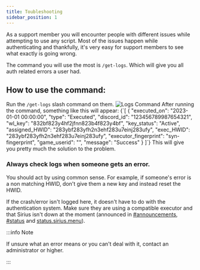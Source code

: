 ```yaml
---
title: Toubleshooting
sidebar_position: 1
---
```



As a support member you will encounter people with different issues while attempting to use any script. Most of the issues happen while authenticating and thankfully, it's very easy for support members to see what exactly is going wrong.

The command you will use the most is <code>/get-logs</code>. Which will give you all auth related errors a user had.

## How to use the command:

<Tabs>
  <TabItem value="step1" label="Step 1" default>
    Run the <code>/get-logs</code> slash command on them.
    <img src={useBaseUrl("/img/staff/logscommand.png")} alt="Logs Command" />
  </TabItem>
  <TabItem value="step2" label="Last Step">
    After running the command, something like this will appear:
    <CodeBlock language="json">
      {`[
  {
    "executed_on": "2023-01-01 00:00:00",
    "type": "Executed",
    "discord_id": "123456789987654321",
    "wl_key": "832bf823y4hf2jfnn823b4f823y4bf",
    "key_status": "Active",
    "assigned_HWID": "283ybf283yfh2n3ehf283u7einj283ufy",
    "exec_HWID": "283ybf283yfh2n3ehf283u7einj283ufy",
    "executor_fingerprint": "syn-fingerprint",
    "game_userid": "",
    "message": "Success"
  }
]`}
    </CodeBlock>
    This will give you pretty much the solution to the problem.
  </TabItem>
</Tabs>

### Always check logs when someone gets an error.

You should act by using common sense. For example, if someone's error is a non matching HWID, don't give them a new key and instead reset the HWID.

If the crash/error isn't logged here, it doesn't have to do with the authentication system. Make sure they are using a compatible executor and that Sirius isn't down at the moment (announced in <ins>[#announcements](https://discord.com/channels/939553319750344744/939562142879862914)</ins>, <ins>[#status](https://discord.com/channels/939553319750344744/1077763164474724362)</ins> and <ins>[status.sirius.menu](https://status.sirius.menu)</ins>).

:::info Note

If unsure what an error means or you can't deal with it, contact an administrator or higher.

:::
